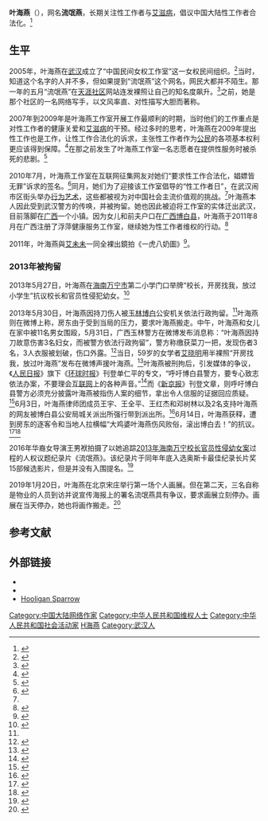 {{Infobox person
|图像       = 
|图像大小   = 225px
|图像说明   = 
|姓名       = 叶海燕
|英文名     = 
|原文名     = 
|本名       = 
|字        = 
|号        = 流氓燕
|出生日期   = {{birth date and age|1975|9|25}}
|出生地     = {{CHN}}[[湖北省|湖北省]][[武汉市|武汉市]][[新洲区|新洲区]]
|死亡日期   = <!--卒年在前生年在后{{death date and age|}} -->
|死亡地     = 
|居住地     = 广西省玉林市博白县
|政党       = 
|政治运动   = [[女权运动|女权运动]]、[[维权运动|维权运动]]
|国籍       = {{PRC}}
|籍贯       = <!-- （仅限部分地区人士使用） -->
|别名       = 
|种族       = [[汉族|汉族]]
|语言       = 汉语
|教育程度   = 
|母校       = 
|职业       = 女权主义者、[[社会活动家|社会活动家]]
|活跃时期   = 2005年至今
|组织       = 
|机构       = 浮萍健康服务工作室
|研究领域   = 女权主义、健康、艾滋病防治
|知名于     = 
|知名作品   = 《夏花·禁果》
|宗教信仰   = 
|配偶       = <!--{{marriage|姓名|年份}} -->
|伴侣       = 
|子女       = 1个女儿
|父母       = 
|亲属       = 
|呼号       = 
|受影响于   = 
|影响于     = 
|获奖       = <!--  {{Awards|award= |year= |title= }} -->
|网站       = <!-- {{URL| }} -->
|签名       = 
}}
'''叶海燕'''（{{bd|1975年|9月}}），网名'''流氓燕'''，长期关注性工作者与[[艾滋病|艾滋病]]，倡议中国大陆性工作者合法化。<ref>{{Cite web |url=http://www.dw-world.de/dw/article/0,,5861509,00.html |title=性工作者叶海燕或因倡议性工作合法化被捕 |accessdate=2010-08-04 |archive-date=2010-08-06 |archive-url=https://web.archive.org/web/20100806173217/http://www.dw-world.de/dw/article/0,,5861509,00.html |dead-url=no }}</ref>

==生平==
2005年，叶海燕在[[武汉|武汉]]成立了“中国民间女权工作室”这一女权民间组织。<ref>{{Cite book|chapter=|url=https://books.google.com.tr/books?id=G4KrDAAAQBAJ&pg=PA206&lpg=PA206&dq=%E4%B8%AD%E5%9B%BD%E6%B0%91%E9%97%B4%E5%A5%B3%E6%9D%83%E5%B7%A5%E4%BD%9C%E5%AE%A4&source=bl&ots=m0rk2TVyYK&sig=ACfU3U2-RO9yffi-cy5W5y0zB8W_cmf4YA&hl=en&sa=X&ved=2ahUKEwi4y4fX3qDqAhVP6qQKHb4LBE0Q6AEwCXoECAoQAQ#v=onepage&q=%E4%B8%AD%E5%9B%BD%E6%B0%91%E9%97%B4%E5%A5%B3%E6%9D%83%E5%B7%A5%E4%BD%9C%E5%AE%A4&f=false|publisher=City University of HK Press|date=2016-07-15|isbn=978-962-937-266-8|language=zh-TW|last=|title=中國女權——公民知識分子的誕生|first=|year=|location=|pages=|access-date=2020-06-27|archive-date=2020-06-29|archive-url=https://web.archive.org/web/20200629005300/https://books.google.com.tr/books?id=G4KrDAAAQBAJ&pg=PA206&lpg=PA206&dq=%E4%B8%AD%E5%9B%BD%E6%B0%91%E9%97%B4%E5%A5%B3%E6%9D%83%E5%B7%A5%E4%BD%9C%E5%AE%A4&source=bl&ots=m0rk2TVyYK&sig=ACfU3U2-RO9yffi-cy5W5y0zB8W_cmf4YA&hl=en&sa=X&ved=2ahUKEwi4y4fX3qDqAhVP6qQKHb4LBE0Q6AEwCXoECAoQAQ#v=onepage&q=%E4%B8%AD%E5%9B%BD%E6%B0%91%E9%97%B4%E5%A5%B3%E6%9D%83%E5%B7%A5%E4%BD%9C%E5%AE%A4&f=false|dead-url=no}}</ref>当时，知道这个名字的人并不多，但如果提到“流氓燕”这个网名，网民大都并不陌生。那一年的五月“流氓燕”在[[天涯社区|天涯社区]]网站连发裸照让自己的知名度飙升。<ref>{{Cite book|chapter=|url=https://books.google.com.tr/books?id=sosOBAAAQBAJ&pg=PT70&lpg=PT70&dq=%E6%B5%81%E6%B0%93%E7%87%95+%E5%A4%A9%E6%B6%AF&source=bl&ots=MUw3DbC5wY&sig=ACfU3U3cH36GEc56auzL0jq-qOfjY7KbBw&hl=en&sa=X&ved=2ahUKEwihrbm14KDqAhVMnaQKHfYqA544ChDoATAAegQIChAB#v=onepage&q=%E6%B5%81%E6%B0%93%E7%87%95%20%E5%A4%A9%E6%B6%AF&f=false|publisher=|date=2013-10-21|isbn=978-1-63032-187-1|language=zh|last=|title=《匯報》第6輯: 中國權貴特色|first=|year=|location=|pages=|access-date=2020-06-27|archive-date=2020-06-27|archive-url=https://web.archive.org/web/20200627010405/https://books.google.com.tr/books?id=sosOBAAAQBAJ&pg=PT70&lpg=PT70&dq=%E6%B5%81%E6%B0%93%E7%87%95+%E5%A4%A9%E6%B6%AF&source=bl&ots=MUw3DbC5wY&sig=ACfU3U3cH36GEc56auzL0jq-qOfjY7KbBw&hl=en&sa=X&ved=2ahUKEwihrbm14KDqAhVMnaQKHfYqA544ChDoATAAegQIChAB#v=onepage&q=%E6%B5%81%E6%B0%93%E7%87%95%20%E5%A4%A9%E6%B6%AF&f=false|dead-url=no}}</ref>之前，她是那个社区的一名网络写手，以文风率直、对性描写大胆而著称。

2007年到2009年是叶海燕工作室开展工作最顺利的时期，当时他们的工作重点是对性工作者的健康关爱和[[艾滋病|艾滋病]]的干预。经过多时的思考，叶海燕在2009年提出性工作也是工作，让性工作合法化的诉求，主张性工作者作为[[公民|公民]]的各项基本权利更应该得到保障。<ref>{{Cite web|title=從一張裸照開始，她成為一個草根女權主義者｜趙思樂／獨評讀好書｜獨立評論|url=https://opinion.cw.com.tw/blog/profile/390/article/6364|accessdate=2020-06-27|work=獨立評論@天下|language=zh-TW|archive-date=2020-06-29|archive-url=https://web.archive.org/web/20200629195607/https://opinion.cw.com.tw/blog/profile/390/article/6364|dead-url=no}}</ref>在那之前发生了叶海燕工作室一名志愿者在提供性服务时被杀死的悲剧。<ref>{{Cite web|title=叶海燕公开参加国际会议声援性工作者_新闻_腾讯网|url=https://news.qq.com/a/20120427/000677.htm|accessdate=2020-06-27|work=news.qq.com|archive-date=2020-06-29|archive-url=https://web.archive.org/web/20200629092259/https://news.qq.com/a/20120427/000677.htm|dead-url=no}}</ref>

2010年7月，叶海燕工作室在互联网征集网友对她们“要求性工作合法化，娼嫖皆无罪”诉求的签名。<ref name=":0">{{Cite book|url=https://books.google.com.tr/books?id=B5opBQAAQBAJ&pg=PT114&lpg=PT114&dq=%E5%8F%B6%E6%B5%B7%E7%87%95%E5%B7%A5%E4%BD%9C%E5%AE%A4+%E7%AD%BE%E5%90%8D&source=bl&ots=fVzEC6IScg&sig=ACfU3U3yuW_Oha3UBm7s8gw_2laAyN4dHA&hl=en&sa=X&ved=2ahUKEwjq35CX5aDqAhVN3aQKHfzFCosQ6AEwAHoECAoQAQ#v=onepage&q=%E5%8F%B6%E6%B5%B7%E7%87%95%E5%B7%A5%E4%BD%9C%E5%AE%A4%20%E7%AD%BE%E5%90%8D&f=false|publisher=明鏡出版社|date=2013-09-30|isbn=978-1-63032-520-6|language=zh-TW|last=華紅政|last2=|title=《改變中國的人物》|first=|year=|location=|pages=|access-date=2020-06-27|archive-date=2020-06-29|archive-url=https://web.archive.org/web/20200629002335/https://books.google.com.tr/books?id=B5opBQAAQBAJ&pg=PT114&lpg=PT114&dq=%E5%8F%B6%E6%B5%B7%E7%87%95%E5%B7%A5%E4%BD%9C%E5%AE%A4+%E7%AD%BE%E5%90%8D&source=bl&ots=fVzEC6IScg&sig=ACfU3U3yuW_Oha3UBm7s8gw_2laAyN4dHA&hl=en&sa=X&ved=2ahUKEwjq35CX5aDqAhVN3aQKHfzFCosQ6AEwAHoECAoQAQ#v=onepage&q=%E5%8F%B6%E6%B5%B7%E7%87%95%E5%B7%A5%E4%BD%9C%E5%AE%A4%20%E7%AD%BE%E5%90%8D&f=false|dead-url=no}}</ref>同月，她们为了迎接该工作室倡导的“性工作者日”，在武汉闹市区街头举办[[行为艺术|行为艺术]]，这些都被视为对中国社会主流价值观的挑战。<ref name=":0" />叶海燕本人因此受到武汉警方的传唤，并被拘留。她也因此被迫将工作室的实体迁出武汉，目前落脚在[[广西|广西]]一个小镇。因为女儿和前夫户口在[[广西|广西]][[博白县|博白县]]，叶海燕于2011年8月在广西注册了浮萍健康服务工作室，继续她为性工作者维权的行动。<ref>{{Cite web |url=http://www.voanews.com/chinese/news/20111112-China-Sex-Workers-Rights-133740243.html |title=“流氓燕”转战广西，为“妓女”权益鼓与呼 |accessdate=2011-11-14 |archive-date=2011-11-15 |archive-url=https://web.archive.org/web/20111115012002/http://www.voanews.com/chinese/news/20111112-China-Sex-Workers-Rights-133740243.html |dead-url=no }}</ref>

2011年，叶海燕與[[艾未未|艾未未]]一同全裸出鏡拍《一虎八奶圖》<ref>{{Cite web|title=艾未未與四女全裸入鏡 《一虎八奶圖》諷黨中央|url=http://hk.apple.nextmedia.com/international/art/20110413/15162276|accessdate=2020-06-27|author=|date=|format=|work=Apple Daily 蘋果日報|publisher=|agency=|language=|archive-date=2017-01-25|archive-url=https://web.archive.org/web/20170125204918/http://hk.apple.nextmedia.com/international/art/20110413/15162276|dead-url=no}}</ref>。

=== 2013年被拘留 ===
{{main|2013年海南万宁校长官员性侵幼女案}}
2013年5月27日，叶海燕在[[海南|海南]][[万宁市|万宁市]]第二小学门口举牌“校长，开房找我，放过小学生”抗议校长和官员性侵犯幼女。<ref name=" fish" >{{cite web|url= http://www.bbc.co.uk/zhongwen/simp/china/2013/05/130530_yehaiyan_assaulted.shtml|title= 叶海燕因抗议万宁校长性侵女生遭群殴|accessdate= 2013年5月30日|publisher= BBC中文网|work= |language= zh-cn|archive-date= 2013年6月15日|archive-url= https://web.archive.org/web/20130615004246/http://www.bbc.co.uk/zhongwen/simp/china/2013/05/130530_yehaiyan_assaulted.shtml|dead-url= no}}</ref>

2013年5月30日，叶海燕因持刀伤人被[[玉林市|玉林]][[博白县|博白]]公安机关依法行政拘留。<ref name=" fish" />叶海燕则在微博上称，房东由于受到当局的压力，要求叶海燕搬走。中午，叶海燕和女儿在家中被11名男女围殴，5月31日，广西玉林警方在微博发布消息称：“叶海燕因持刀故意伤害3名妇女，而被警方依法行政拘留”，警方称缴获菜刀一把，发现伤者3名，3人衣服被划破，伤口外露。<ref>{{cite web |url=http://www.bbc.co.uk/zhongwen/simp/china/2013/05/130531_china_yehaiyan_arrested.shtml |title=广西警方：叶海燕故意伤害他人被拘留 |accessdate=2013年5月31日 |publisher=BBC中文网 |work= |language=zh-cn |archive-date=2013年7月11日 |archive-url=https://web.archive.org/web/20130711012501/http://www.bbc.co.uk/zhongwen/simp/china/2013/05/130531_china_yehaiyan_arrested.shtml |dead-url=no }}</ref>当日，59岁的女学者[[艾晓明|艾晓明]]用半裸照“开房找我，放过叶海燕”发布在微博声援叶海燕。<ref>{{cite web |url=http://www.bbc.co.uk/zhongwen/simp/china/2013/05/130531_aixiaoming_protest.shtml |title=知名女学者拍半裸照声援叶海燕 |accessdate=2013年5月31日 |publisher=BBC中文网 |work= |language=zh-cn |archive-date=2013年6月13日 |archive-url=https://web.archive.org/web/20130613195938/http://www.bbc.co.uk/zhongwen/simp/china/2013/05/130531_aixiaoming_protest.shtml |dead-url=no }}</ref>叶海燕被刑拘后，引发媒体的争议，《[[人民日报|人民日报]]》旗下《[[环球时报|环球时报]]》刊登单仁平的专文，“呼吁博白县警方，要专心致志依法办案，不要理会[[互联网|互联网]]上的各种声音。”<ref>{{Cite web|title=单仁平：叶案应是法律事，政治质疑请远离|url=http://news.sina.com.cn/pl/2013-06-01/070927282685.shtml|accessdate=2020-06-27|work=news.sina.com.cn|archive-date=2020-06-30|archive-url=https://web.archive.org/web/20200630013600/http://news.sina.com.cn/pl/2013-06-01/070927282685.shtml|dead-url=no}}</ref>而《[[新京报|新京报]]》刊登文章，则呼吁博白县警方必须充分披露叶海燕被指伤人案的细节，拿出令人信服的证据回应质疑。<ref>{{cite web|url= http://www.bbc.co.uk/zhongwen/simp/china/2013/06/130602_china_media_ye_reaction.shtml|title= 中国媒体呼吁警方公开叶海燕案情细节|accessdate= 2013年6月2日|publisher= BBC中文网|work= |language= zh-cn|archive-date= 2013年6月13日|archive-url= https://web.archive.org/web/20130613023611/http://www.bbc.co.uk/zhongwen/simp/china/2013/06/130602_china_media_ye_reaction.shtml|dead-url= no}}</ref>6月3日，叶海燕律师团成员王宇、王全平、王红杰和邓树林以及2名支持叶海燕的网友被博白县公安局城关派出所强行带到派出所。<ref>{{cite web |url=http://www.bbc.co.uk/zhongwen/simp/china/2013/06/130603_china_ye_lawyers.shtml |title=叶海燕律师团成员被强行带到派出所 |accessdate=2013年6月3日 |publisher=BBC中文网 |work= |language=zh-cn |archive-date=2013年6月15日 |archive-url=https://web.archive.org/web/20130615004302/http://www.bbc.co.uk/zhongwen/simp/china/2013/06/130603_china_ye_lawyers.shtml |dead-url=no }}</ref>6月14日，叶海燕获释，遭到房东的逐客令和当地人拉横幅“大鸡婆叶海燕伤风败俗，滚出博白去！”的抗议。<ref>{{cite web|url=http://www.gywb.cn/main/view/id/225210.htm|title=“开房”找我举牌者叶海燕获释 受到房东驱逐(图)|accessdate=2013年6月21日|publisher=贵阳网|work=|language=zh-cn}}{{dead link|date=2017年12月 |bot=InternetArchiveBot |fix-attempted=yes }}</ref><ref>{{cite web |url=http://news.china.com/hd/11127798/20130613/17887535.html |title=叶海燕获释 当地拉横幅称其为“大鸡婆”(组图)(1/5) |accessdate=2013年6月21日 |publisher=中华网 |work= |language=zh-cn |deadurl=yes |archiveurl=https://web.archive.org/web/20130625044922/http://news.china.com/hd/11127798/20130613/17887535.html |archivedate=2013年6月25日 |df= }}</ref>

2016年华裔女导演王男袱拍摄了以她追踪[[2013年海南万宁校长官员性侵幼女案|2013年海南万宁校长官员性侵幼女案]]过程的人权议题纪录片《流氓燕》。该纪录片于同年年底入选奥斯卡最佳纪录长片奖15部候选影片，但是并没有入围提名。<ref>{{Cite web|title=纪录片《流氓燕》与奥斯卡失之交臂，主人公做出回应|url=http://www.rfi.fr/cn/中国/20170129-纪录片《流氓燕》与奥斯卡失之交臂，主人公做出回应|accessdate=2020-06-27|date=2017-01-29|work=RFI - 法国国际广播电台|language=zh-Hans|archive-date=2020-06-27|archive-url=https://web.archive.org/web/20200627114001/http://www.rfi.fr/cn/%E4%B8%AD%E5%9B%BD/20170129-%E7%BA%AA%E5%BD%95%E7%89%87%E3%80%8A%E6%B5%81%E6%B0%93%E7%87%95%E3%80%8B%E4%B8%8E%E5%A5%A5%E6%96%AF%E5%8D%A1%E5%A4%B1%E4%B9%8B%E4%BA%A4%E8%87%82%EF%BC%8C%E4%B8%BB%E4%BA%BA%E5%85%AC%E5%81%9A%E5%87%BA%E5%9B%9E%E5%BA%94|dead-url=no}}</ref>

2019年1月20日，叶海燕在北京宋庄举行第一场个人画展。但在第二天，三名自称是物业的人员到访并说宣传海报上的署名流氓燕具有争议，要求画展立刻停办。画展在当天停办，她也将画作搬走。<ref>{{Cite web|title=葉海燕被趕盡殺絕 開畫展遭騷擾清場|url=https://www.rfa.org/cantonese/news/dissident-01222019055334.html|accessdate=2020-06-28|work=Radio Free Asia|language=zh-yue|archive-date=2020-06-29|archive-url=https://web.archive.org/web/20200629211108/https://www.rfa.org/cantonese/news/dissident-01222019055334.html|dead-url=no}}</ref>

==参考文献==
{{reflist}}
{{VOA}}

== 外部链接 ==
* {{Twitter|liumangyan}}
* {{Sinaweibo|yehaiyan1975}}
* [https://hooligansparrow.com Hooligan Sparrow]{{Wayback|url=https://hooligansparrow.com/ |date=20200913101046 }}

{{DEFAULTSORT:Y叶}}
[[Category:中国大陆网络作家|Category:中国大陆网络作家]]
[[Category:中华人民共和国维权人士|Category:中华人民共和国维权人士]]
[[Category:中华人民共和国社会活动家|Category:中华人民共和国社会活动家]]
[[Category:葉姓|H海燕]]
[[Category:武汉人|Category:武汉人]]